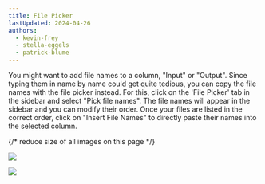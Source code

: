 ```yaml
---
title: File Picker
lastUpdated: 2024-04-26
authors: 
  - kevin-frey
  - stella-eggels
  - patrick-blume
---
```



You might want to add file names to a column, "Input" or "Output". Since typing them in name by name could get quite tedious, you can copy the file names with the file picker instead. For this, click on the 'File Picker' tab in the sidebar and select "Pick file names". The file names will appear in the sidebar and you can modify their order. Once your files are listed in the correct order, click on "Insert File Names" to directly paste their names into the selected column. 

{/* reduce size of all images on this page */}
<style>
{`
  img {
    max-height: 400px !important; 
    width: auto
  }
`}
</style>


<Tabs syncKey="host">
<TabItem label="Browser">


![](@images/swate/swate-alpha-filepicker.png)


</TabItem>
<TabItem label="Excel">


![](@images/swate/swate-excel-filepicker.png)


</TabItem>
</Tabs>
